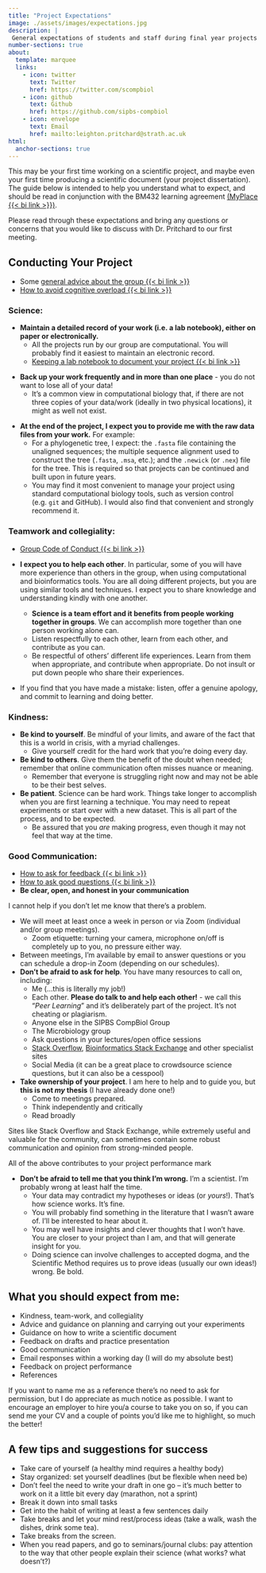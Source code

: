 ```yaml
---
title: "Project Expectations"
image: ./assets/images/expectations.jpg
description: |
 General expectations of students and staff during final year projects
number-sections: true
about:
  template: marquee
  links:
    - icon: twitter
      text: Twitter
      href: https://twitter.com/scompbiol
    - icon: github
      text: Github
      href: https://github.com/sipbs-compbiol
    - icon: envelope
      text: Email
      href: mailto:leighton.pritchard@strath.ac.uk
html:
  anchor-sections: true
---
```


This may be your first time working on a scientific project, and maybe even your first time producing a scientific document (your project dissertation). The guide below is intended to help you understand what to expect, and should be read in conjunction with the BM432 learning agreement [(MyPlace {{< bi link >}})]({{< var myplace.agreement >}}).

::: {.callout-note}
Please read through these expectations and bring any questions or concerns that you would like to discuss with Dr. Pritchard to our first meeting.
:::

## Conducting Your Project

- Some [general advice about the group {{< bi link >}}](https://sipbs-compbiol.github.io/posts/2022-09-18-so_youre_a_project_student.html)
- [How to avoid cognitive overload {{< bi link >}}](https://sipbs-compbiol.github.io/posts/2022-06-02-avoid-cognitive-overload.html)


### Science:

- **Maintain a detailed record of your work (i.e. a lab notebook), either on paper or electronically.**
  - All the projects run by our group are computational. You will probably find it easiest to maintain an electronic record.
  - [Keeping a lab notebook to document your project {{< bi link >}}](https://sipbs-compbiol.github.io/BM432/notebooks/03-04-keeping_a_lab_notebook.html)

::: {.callout-important}
- **Back up your work frequently and in more than one place** - you do not want to lose all of your data!
  - It's a common view in computational biology that, if there are not three copies of your data/work (ideally in two physical locations), it might as well not exist.
:::
  
- **At the end of the project, I expect you to provide me with the raw data files from your work.** For example:
  - For a phylogenetic tree, I expect: the `.fasta` file containing the unaligned sequences; the multiple sequence alignment used to construct the tree (`.fasta`, `.msa`, etc.); and the `.newick` (or `.nex`) file for the tree. This is required so that projects can be continued and built upon in future years.
  - You may find it most convenient to manage your project using standard computational biology tools, such as version control (e.g. `git` and GitHub). I would also find that convenient and strongly recommend it.

### Teamwork and collegiality:

- [Group Code of Conduct {{< bi link >}}](https://sipbs-compbiol.github.io/code_of_conduct.html)

- **I expect you to help each other**. In particular, some of you will have more experience than others in the group, when using computational and bioinformatics tools. You are all doing different projects, but you are using similar tools and techniques. I expect you to share knowledge and understanding kindly with one another.
  - **Science is a team effort and it benefits from people working together in groups**. We can accomplish more together than one person working alone can. 
  - Listen respectfully to each other, learn from each other, and contribute as you can.
  - Be respectful of others' different life experiences. Learn from them when appropriate, and contribute when appropriate. Do not insult or put down people who share their experiences. 
- If you find that you have made a mistake: listen, offer a genuine apology, and commit to learning and doing better.

### Kindness:

- **Be kind to yourself**. Be mindful of your limits, and aware of the fact that this is a world in crisis, with a myriad challenges.
  - Give yourself credit for the hard work that you're doing every day.
- **Be kind to others**. Give them the benefit of the doubt when needed; remember that online communication often misses nuance or meaning.
  - Remember that everyone is struggling right now and may not be able to be their best selves.
- **Be patient**. Science can be hard work. Things take longer to accomplish when you are first learning a technique. You may need to repeat experiments or start over with a new dataset. This is all part of the process, and to be expected.
  - Be assured that you _are_ making progress, even though it may not feel that way at the time.

### Good Communication:

- [How to ask for feedback {{< bi link >}}](https://sipbs-compbiol.github.io/posts/2022-06-01-getting-good-feedback.html)
- [How to ask good questions {{< bi link >}}](https://sipbs-compbiol.github.io/posts/2022-06-27-asking-good-questions.html)
- **Be clear, open, and honest in your communication**

::: {.callout-caution}
I cannot help if you don't let me know that there's a problem.
:::

- We will meet at least once a week in person or via Zoom (individual and/or group meetings).
  - Zoom etiquette: turning your camera, microphone on/off is completely up to you, no pressure either way.
- Between meetings, I'm available by email to answer questions or you can schedule a drop-in Zoom (depending on our schedules).
- **Don't be afraid to ask for help**. You have many resources to call on, including:
  - Me (...this is literally my job!)
  - Each other. **Please do talk to and help each other!** - we call this "_Peer Learning_" and it's deliberately part of the project. It's not cheating or plagiarism.
  - Anyone else in the SIPBS CompBiol Group
  - The Microbiology group
  - Ask questions in your lectures/open office sessions
  - [Stack Overflow](https://stackoverflow.com/), [Bioinformatics Stack Exchange](https://bioinformatics.stackexchange.com/) and other specialist sites
  - Social Media (it can be a great place to crowdsource science questions, but it can also be a cesspool)
- **Take ownership of your project**. I am here to help and to guide you, but **this is not _my_ thesis** (I have already done one!)
  - Come to meetings prepared.
  - Think independently and critically
  - Read broadly 

::: {.callout-caution}
Sites like Stack Overflow and Stack Exchange, while extremely useful and valuable for the community, can sometimes contain some robust communication and opinion from strong-minded people.
:::

::: {.callout-note}
All of the above contributes to your project performance mark
:::

- **Don't be afraid to tell me that you think I'm wrong.** I'm a scientist. I'm probably wrong at least half the time.
  - Your data may contradict my hypotheses or ideas (or _yours_!). That's how science works. It's fine.
  - You will probably find something in the literature that I wasn't aware of. I'll be interested to hear about it.
  - You may well have insights and clever thoughts that I won't have. You are closer to your project than I am, and that will generate insight for you.
  - Doing science can involve challenges to accepted dogma, and the Scientific Method requires us to prove ideas (usually our own ideas!) wrong. Be bold.

## What you should expect from me: 

- Kindness, team-work, and collegiality
- Advice and guidance on planning and carrying out your experiments
- Guidance on how to write a scientific document
- Feedback on drafts and practice presentation
- Good communication
- Email responses within a working day (I will do my absolute best)
- Feedback on project performance
- References
  
::: {.callout-note}
If you want to name me as a reference there's no need to ask for permission, but I do appreciate as much notice as possible. I want to encourage an employer to hire you/a course to take you on so, if you can send me your CV and a couple of points you'd like me to highlight, so much the better!
:::

::: {.callout-tip}
## A few tips and suggestions for success

- Take care of yourself (a healthy mind requires a healthy body)
- Stay organized: set yourself deadlines (but be flexible when need be)
- Don't feel the need to write your draft in one go -- it's much better to work on it a little bit every day (marathon, not a sprint)
- Break it down into small tasks
- Get into the habit of writing at least a few sentences daily
- Take breaks and let your mind rest/process ideas (take a walk, wash the dishes, drink some tea).
- Take breaks from the screen.
- When you read papers, and go to seminars/journal clubs: pay attention to the way that other people explain their science (what works? what doesn't?)
:::